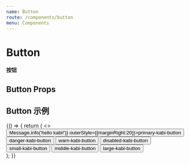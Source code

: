 ```yaml
---
name: Button
route: /components/button
menu: Components
---
```



# Button
#### 按钮
## Button Props

<Props of={Button} />

## Button 示例
<Playground>
    {() => {
        return (
            <>
            <div style={{ padding: 20, display: 'flex', flexWrap: 'wrap',alignItems:'center'}}>
                <Button size="middle" type="primary" onClick={()=>Message.info('hello kabi!')}
                outerStyle={{marginRight:20}}>primary-kabi-button</Button>
                <Button size="middle" type="danger" outerStyle={{marginRight:20}}>danger-kabi-button</Button>
                <Button size="middle" type="warn" outerStyle={{marginRight:20}}>warn-kabi-button</Button>
                <Button size="middle" type="disabled" outerStyle={{marginRight:20}}>disabled-kabi-button</Button>
            </div>
            <div style={{ padding: 20, display: 'flex', flexWrap: 'wrap',alignItems:'center'}}>
                <Button size="small" outerStyle={{marginRight:20}}>small-kabi-button</Button>
                <Button size="middle" outerStyle={{marginRight:20}}>middle-kabi-button</Button>
                <Button size="large" outerStyle={{marginRight:20}}>large-kabi-button</Button>
            </div>
            </>
        );
    }}
</Playground>